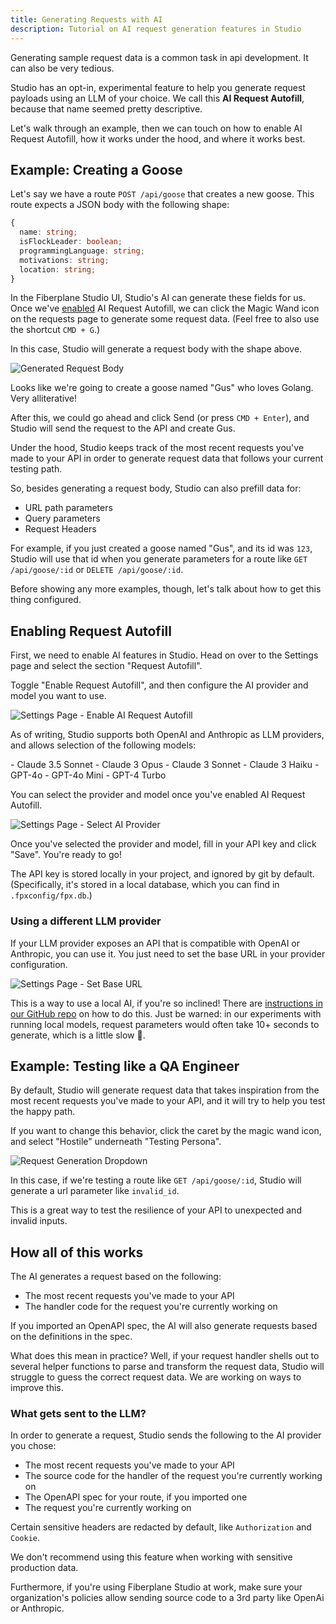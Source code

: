 ```yaml
---
title: Generating Requests with AI
description: Tutorial on AI request generation features in Studio
---
```




Generating sample request data is a common task in api development. It can also be very tedious.

Studio has an opt-in, experimental feature to help you generate request payloads using an LLM of your choice. We call this **AI Request Autofill**, because that name seemed pretty descriptive.

Let's walk through an example, then we can touch on how to enable AI Request Autofill, how it works under the hood, and where it works best.

## Example: Creating a Goose

Let's say we have a route `POST /api/goose` that creates a new goose. This route expects a JSON body with the following shape:

```ts
{
  name: string;
  isFlockLeader: boolean;
  programmingLanguage: string;
  motivations: string;
  location: string;
}
```

In the Fiberplane Studio UI, Studio's AI can generate these fields for us. 
Once we've [enabled](#enabling-request-autofill) AI Request Autofill, 
we can click the Magic Wand icon on the requests page to generate some request data. 
(Feel free to also use the shortcut `CMD + G`.)

In this case, Studio will generate a request body with the shape above.

<Image src={fpxGenAiGenerateBody} alt="Generated Request Body" />

Looks like we're going to create a goose named "Gus" who loves Golang. Very alliterative!

After this, we could go ahead and click Send (or press `CMD + Enter`), and Studio will send the request to the API and create Gus.

Under the hood, Studio keeps track of the most recent requests you've made to your API in order to generate request data that follows your current testing path.

So, besides generating a request body, Studio can also prefill data for:

- URL path parameters
- Query parameters
- Request Headers

For example, if you just created a goose named "Gus", and its id was `123`, Studio will use that id when you generate parameters for a route like `GET /api/goose/:id` or `DELETE /api/goose/:id`.

Before showing any more examples, though, let's talk about how to get this thing configured.

## Enabling Request Autofill 

First, we need to enable AI features in Studio. Head on over to the Settings page and select the section "Request Autofill". 

Toggle "Enable Request Autofill", and then configure the AI provider and model you want to use.

<Image src={fpxGenAiSettingsEnable} alt="Settings Page - Enable AI Request Autofill" />

As of writing, Studio supports both OpenAI and Anthropic as LLM providers, and allows selection of the following models:

<Tabs syncKey="aiProvider">
  <TabItem label="Anthropic">
    - Claude 3.5 Sonnet
    - Claude 3 Opus
    - Claude 3 Sonnet
    - Claude 3 Haiku
  </TabItem>
  <TabItem label="OpenAI">
    - GPT-4o
    - GPT-4o Mini
    - GPT-4 Turbo
  </TabItem>
</Tabs>

You can select the provider and model once you've enabled AI Request Autofill.

<Image src={fpxGenAiSettingsProvider} alt="Settings Page - Select AI Provider" />

Once you've selected the provider and model, fill in your API key and click "Save". You're ready to go!

The API key is stored locally in your project, and ignored by git by default. (Specifically, it's stored in a local database, which you can find in `.fpxconfig/fpx.db`.)

### Using a different LLM provider

If your LLM provider exposes an API that is compatible with OpenAI or Anthropic, you can use it. You just need to set the base URL in your provider configuration.

<Image src={fpxGenAiSettingsBaseUrl} alt="Settings Page - Set Base URL" />

This is a way to use a local AI, if you're so inclined! There are [instructions in our GitHub repo](https://github.com/fiberplane/fpx/tree/main/local-inference) on how to do this.
Just be warned: in our experiments with running local models, request parameters would often take 10+ seconds to generate, which is a little slow 🐢.

## Example: Testing like a QA Engineer

By default, Studio will generate request data that takes inspiration from the most recent requests you've made to your API, and it will try to help you test the happy path.

If you want to change this behavior, click the caret by the magic wand icon, and select "Hostile" underneath "Testing Persona".

<Image src={fpxGenAiHostile} alt="Request Generation Dropdown" />

In this case, if we're testing a route like `GET /api/goose/:id`, Studio will generate a url parameter like `invalid_id`. 

This is a great way to test the resilience of your API to unexpected and invalid inputs.

## How all of this works

The AI generates a request based on the following:

- The most recent requests you've made to your API
- The handler code for the request you're currently working on

If you imported an OpenAPI spec, the AI will also generate requests based on the definitions in the spec.

What does this mean in practice? Well, if your request handler shells out to several helper functions to parse and transform the request data, Studio will struggle to guess the correct request data.
We are working on ways to improve this.

### What gets sent to the LLM?

In order to generate a request, Studio sends the following to the AI provider you chose:

- The most recent requests you've made to your API
- The source code for the handler of the request you're currently working on
- The OpenAPI spec for your route, if you imported one
- The request you're currently working on

Certain sensitive headers are redacted by default, like `Authorization` and `Cookie`.

We don't recommend using this feature when working with sensitive production data. 

Furthermore, if you're using Fiberplane Studio at work, make sure your organization's policies allow sending source code to a 3rd party like OpenAi or Anthropic.
